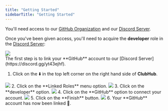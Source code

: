 ```yaml
---
title: "Getting Started"
sidebarTitle: "Getting Started"
---
```

You'll need access to our [GitHub Organization](https://github.com/clubhub-space) and our [Discord Server](https://discord.gg/yt43ejhf).

Once you've been given access, you'll need to acquire the **developer** role in the [Discord Server](https://discord.gg/yt43ejhf):
<Frame>
    <img src="/images/introduction/Screenshot 2023-04-16 at 18.17.31.png" />
</Frame>
<br />
The first step is to link your **GitHub** account to our [Discord Server](https://discord.gg/yt43ejhf).

1. Click on the ⬇️ in the top left corner on the right hand side of **ClubHub**.
<Frame>
    <img src="/images/introduction/Screenshot 2023-04-16 at 17.10.39.png" />
</Frame>
2. Click on the **Linked Roles** menu option.
<Frame>
    <img src="/images/introduction/Screenshot 2023-04-16 at 17.10.56.png" />
</Frame>
3. Click on the **developer** option.
<Frame>
    <img src="/images/introduction/Screenshot 2023-04-16 at 18.02.01.png" />
</Frame>
4. <Tooltip tip="A browser window will open where you'll need to authorize the connection between GitHub and Discord">Click on the **GitHub** option to connect your account.</Tooltip>
<Frame>
    <img src="/images/introduction/Screenshot 2023-04-16 at 18.02.29.png" />
</Frame>
5. Click on the **Finish** button.
<Frame>
    <img src="/images/introduction/Screenshot 2023-04-16 at 18.02.59.png" />
</Frame>
6. Your **GitHub** account has now been linked 🎉.
